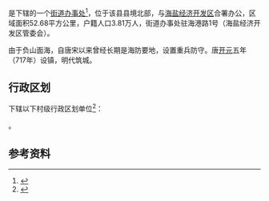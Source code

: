 {{中国乡级行政区|33/04/24/002/000}}

'''{{PAGENAMEBASE}}'''是{{PRC admin/fullname|33/04/24/002/000|3}}下辖的一个[[街道办事处|街道办事处]]<ref>{{PRC admin/ref sgc|{{PRC admin/parent|33/04/24/002/000}}}}</ref>，位于该县县境北部，与[[海盐经济开发区|海盐经济开发区]]合署办公，区域面积52.68平方公里，户籍人口3.81万人，街道办事处驻海港路1号（海盐经济开发区管委会）。

由于负山面海，自唐宋以来曾经长期是海防要地，设置重兵防守。唐[[开元|开元]]五年（717年）设镇，明代筑城。

== 行政区划 ==
{{PAGENAMEBASE}}下辖以下村级行政区划单位<ref>{{PRC admin/ref sgc|33/04/24/002/000}}</ref>：

{{PRC admin/children|33/04/24/002/000}}。

== 参考资料 ==
{{reflist}}

{{浙江行政区划小作品}}
{{PRC admin/navcat|33/04/24/002/000}}